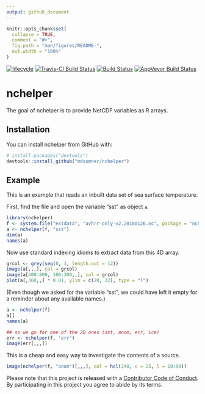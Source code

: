 ```yaml
---
output: github_document
---
```


<!-- README.md is generated from README.Rmd. Please edit that file -->

```r
knitr::opts_chunk$set(
  collapse = TRUE,
  comment = "#>",
  fig.path = "man/figures/README-",
  out.width = "100%"
)
```


 [![lifecycle](https://img.shields.io/badge/lifecycle-experimental-orange.svg)](https://www.tidyverse.org/lifecycle/#experimental)
[![Travis-CI Build Status](http://badges.herokuapp.com/travis/mdsumner/nchelper?branch=master&env=BUILD_NAME=trusty_release&label=linux)](https://travis-ci.org/mdsumner/nchelper)
[![Build Status](http://badges.herokuapp.com/travis/mdsumner/nchelper?branch=master&env=BUILD_NAME=osx_release&label=osx)](https://travis-ci.org/mdsumner/nchelper) 
[![AppVeyor Build Status](https://ci.appveyor.com/api/projects/status/github/mdsumner/nchelper?branch=master&svg=true)](https://ci.appveyor.com/project/mdsumner/nchelper) 


# nchelper

The goal of nchelper is to provide NetCDF variables as R arrays. 

## Installation

You can install nchelper from GitHub with:

```r
# install.packages("devtools")
devtools::install_github("mdsumner/nchelper")
```

## Example

This is an example that reads an inbuilt data set of sea surface temperature. 

First, find the file and open the variable "sst" as object `a`. 

```r
library(nchelper)
f <- system.file("extdata", "avhrr-only-v2.20180126.nc", package = "nchelper")
a <- nchelper(f, "sst")
dim(a)
names(a)
```

Now use standard indexing idioms to extract data from this 4D array. 

```r
grcol <- grey(seq(0, 1, length.out = 12))
image(a[,,,], col = grcol)
image(a[400:800, 100:300,,], col = grcol)
plot(a[,360,,] * 0.01, ylim = c(20, 32), type = "l")
```



(Even though we asked for the variable "sst", we could have left it empty for a reminder about any available names.)

```r
a <- nchelper(f)
a[]
names(a)

## so we go for one of the 2D ones (sst, anom, err, ice)
err <- nchelper(f, "err")
image(err[,,,])
```


This is a cheap and easy way to investigate the contents of a source. 
```r
image(nchelper(f, "anom")[,,,], col = hcl(240, c = 25, l = 10:90))
```
 Please note that this project is released with a [Contributor Code of Conduct](CODE_OF_CONDUCT.md).
  By participating in this project you agree to abide by its terms.
